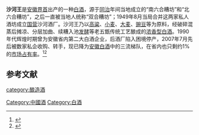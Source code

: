'''沙河王'''是[[安徽|安徽]][[界首|界首]]出产的一种[[中国烧酒|白酒]]，源于[[同治|同治]]年间当地成立的“南六合糟坊”和“北六合糟坊”，之后一直被当地人统称“双合糟坊”；1949年8月当局合并这两家私人酒坊成立[[国营|国营]]沙河酒厂。沙河王乃以[[高粱|高粱]]、[[小麦|小麦]]、[[大麦|大麦]]、[[豌豆|豌豆]]等为原料，经破碎混蒸后摊凉、分层加曲、续糟入池[[发酵|发酵]]等老五甑传统工艺酿成的[[浓香型白酒|浓香型白酒]]。1990年代辉煌时期曾为安徽省内第二大白酒企业，后酒厂陷入困境停产，2007年7月先后被数家私企收购、转手，现已降为[[安徽|安徽]][[白酒|白酒]]中的三流梯队，在省内也只剩约1%的[[市场占有率|市场占有率]]。<ref name=l2>{{cite web|url=http://finance.sina.com.cn/chanjing/b/20050826/23071921145.shtml |title=沙河王：从王到寇的蜕变|language=Zh-hans|date=2005年8月26日}}</ref><ref name=l3>{{cite web|url=http://jiangsu.china.com.cn/html/finance/zh/10676453_1.html |title=“沙河酒业70周年明星演唱会”圆满落幕|language=Zh-hans|date=2019年11月15日}}</ref>

==参考文献==
{{reflist}}
{{饮料小作品}}
{{中華酒文化}}

[[category:酿造酒|category:酿造酒]]
[[Category:中國酒|Category:中國酒]]
[[Category:白酒|Category:白酒]]